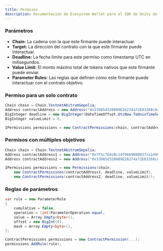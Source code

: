 ```yaml
---
title: Permisos
description: Documentación de Ecosystem Wallet para el SDK de Unity de Sequence.
---
```


### Parámetros

- **Chain:** La cadena con la que este firmante puede interactuar.
- **Target:** La dirección del contrato con la que este firmante puede interactuar.
- **Deadline:** La fecha límite para este permiso como timestamp UTC en milisegundos.
- **Value Limit:** El monto máximo total de tokens nativos que este firmante puede enviar.
- **Parameter Rules:** Las reglas que definen cómo este firmante puede interactuar con el contrato objetivo.

### Permiso para un solo contrato

```csharp
Chain chain = Chain.TestnetAbitrumSepolia;
Address contractAddress = new Address("0x33985d320809E26274a72E03268c8a29927Bc6dA");
BigInteger deadline = new BigInteger(DateTimeOffset.UtcNow.ToUnixTimeSeconds() * 1000 + 1000 * 60 * 5000);
BigInteger valueLimit = 0;

IPermissions permissions = new ContractPermissions(chain, contractAddress, deadline, valueLimit);
```

### Permisos con múltiples objetivos

```csharp
Chain chain = Chain.TestnetAbitrumSepolia;
Address contractAddress1 = new Address("0x7F5c764cBc14f9669B88837ca1490cCa17c31607");
Address contractAddress2 = new Address("0x33985d320809E26274a72E03268c8a29927Bc6dA");

IPermissions permissions = new Permissions(chain,
    new ContractPermissions(contractAddress1, deadline, valueLimit),
    new ContractPermissions(contractAddress2, deadline, valueLimit));
```

### Reglas de parámetros

```csharp
var rule = new ParameterRule
{
    cumulative = false,
    operation = (int)ParameterOperation.equal,
    value = Array.Empty<byte>(),
    offset = new BigInt(0),
    mask = Array.Empty<byte>(),
};

ContractPermissions permissions = new ContractPermission(...);
permissions.AddRule(rule);
```